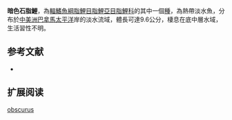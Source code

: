 {{Speciesbox
| status = NE
| status_system = IUCN3.1
| image = 
| genus = Brycon
| species = obscurus
| authority = [[Hildebrand|Hildebrand]], 1938
| synonyms = 
}}
'''暗色石脂鯉'''，為[[輻鰭魚綱|輻鰭魚綱]][[脂鯉目|脂鯉目]][[脂鯉亞目|脂鯉亞目]][[脂鯉科|脂鯉科]]的其中一個[[種|種]]，為熱帶淡水魚，分布於[[中美洲|中美洲]][[巴拿馬|巴拿馬]][[太平洋|太平洋]]岸的淡水流域，體長可達9.6公分，棲息在底中層水域，生活習性不明。

==参考文献==
{{refbegin}}
*{{FishBase_species|genus=Brycon|species=obscurus|year=2013|month=11}}
{{refend}}

== 扩展阅读 ==
{{refbegin}}
{{wikispecies-inline|Brycon obscurus|暗色石脂鯉}}
{{refend}}
{{Taxonbar|from=Q5486678}}

[[Category:石脂鯉屬|obscurus]]


{{魚類小作品}}